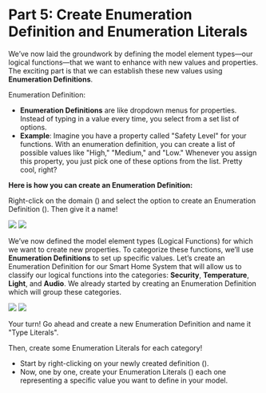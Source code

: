 # Part 5: Create Enumeration Definition and Enumeration Literals

We’ve now laid the groundwork by defining the model element types—our logical functions—that we want to enhance with new values and properties. The exciting part is that we can establish these new values using **Enumeration Definitions**.

Enumeration Definition:
- **Enumeration Definitions** are like dropdown menus for properties. Instead of typing in a value every time, you select from a set list of options.
- **Example**: Imagine you have a property called "Safety Level" for your functions. With an enumeration definition, you can create a list of possible values like "High," "Medium," and "Low." Whenever you assign this property, you just pick one of these options from the list. Pretty cool, right?

**Here is how you can create an Enumeration Definition:**

Right-click on the domain (<CaIcon name="domain" />) and select the option to create an Enumeration Definition (<CaIcon name="createEnumerationDefinition" />). Then give it a name!

![](./PVMT_Chapter2_Part5_Image01.png)
![](./PVMT_Chapter2_Part5_Image02.png)

We’ve now defined the model element types (Logical Functions) for which we want to create new properties. To categorize these functions, we’ll use **Enumeration Definitions** to set up specific values. Let’s create an Enumeration Definition for our Smart Home System that will allow us to classify our logical functions into the categories: **Security**, **Temperature**, **Light**, and **Audio**. We already started by creating an Enumeration Definition which will group these categories.

![](./PVMT_Chapter2_Part5_Image03.png)
![](./PVMT_Chapter2_Part5_Image04.png)

Your turn! Go ahead and create a new Enumeration Definition and name it "Type Literals".

Then, create some Enumeration Literals for each category!

- Start by right-clicking on your newly created definition (<CaIcon name="enumerationDefinition" />).
- Now, one by one, create your Enumeration Literals (<CaIcon name="createEnumerationLiteral" />) each one representing a specific value you want to define in your model.
